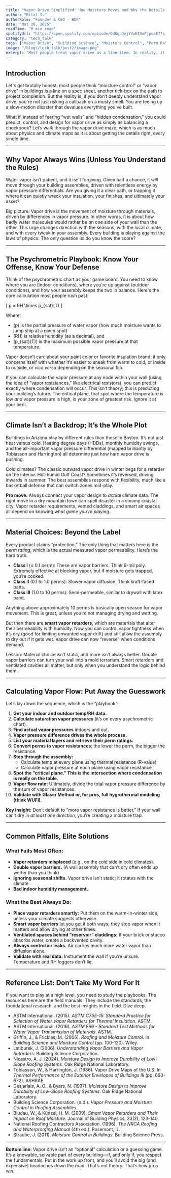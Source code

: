 ```yaml
---
title: "Vapor Drive Simplified: How Moisture Moves and Why the Details Matter"
author: "Bilal S."
authorRole: "Founder & CEO - BDR"
date: "Mat 20, 2025"
readTime: "8 min read"
spotifyUrl: "https://open.spotify.com/episode/6dKqpGejYVwNISmPjpoaE7?si=5cabad1ee0b24c90"
category: "tech_talk"
tags: ["Vapor Drive", "Building Science", "Moisture Control", "Perm Ratings", "Wall Assemblies"]
image: "/blogs/tech_talk/post2/image.png"
excerpt: "Most people treat vapor drive as a line item. In reality, it’s the hidden force behind mold, decay, and wall failure. Learn how to predict and control it using physics, climate data, and smarter assemblies."
---
```


## Introduction

Let's get brutally honest: most people think “moisture control” or “vapor drive” in buildings is a line on a spec sheet, another tick-box on the path to project completion. But the reality is, if you don’t deeply understand vapor drive, you're not just risking a callback on a musty smell. You are teeing up a slow-motion disaster that devalues everything you've built.

What if, instead of fearing “wet walls” and “hidden condensation,” you could predict, control, and design for vapor drive as simply as balancing a checkbook? Let’s walk through the vapor drive maze, which is as much about physics and climate maps as it is about getting the details right, every single time.

---

## Why Vapor Always Wins (Unless You Understand the Rules)

Water vapor isn’t patient, and it isn’t forgiving. Given half a chance, it *will* move through your building assemblies, driven with relentless energy by vapor pressure differentials. Are you giving it a clear path, or trapping it where it can quietly wreck your insulation, your finishes, and ultimately your asset?

Big picture: Vapor drive is the movement of moisture through materials, driven by differences in vapor pressure. In other words, it is about how badly water molecules would rather be on one side of your wall than the other. This urge changes direction with the seasons, with the local climate, and with every tweak in your assembly. Every building is playing against the laws of physics. The only question is: do you know the score?

---

## The Psychrometric Playbook: Know Your Offense, Know Your Defense

Think of the psychrometric chart as your game board. You need to know where you are (indoor conditions), where you're up against (outdoor conditions), and how your assembly keeps the two in balance. Here's the core calculation most people rush past:

\[ p = RH \times p_{sat}(T) \]

Where:
- \(p\) is the partial pressure of water vapor (how much moisture wants to jump ship at a given spot)
- \(RH\) is relative humidity (as a decimal), and
- \(p_{sat}(T)\) is the maximum possible vapor pressure at that temperature.

Vapor doesn’t care about your paint color or favorite insulation brand; it only concerns itself with whether it’s easier to sneak from warm to cold, or inside to outside, or *vice versa* depending on the seasonal flip.

If you can calculate the vapor pressure at any node within your wall (using the idea of “vapor resistances,” like electrical resistors), you can predict exactly where condensation will occur. This isn’t theory; this is predicting your building’s future. The critical plane, that spot where the temperature is low *and* vapor pressure is high, is your zone of greatest risk. Ignore it at your peril.

---

## Climate Isn’t a Backdrop; It’s the Whole Plot

Buildings in Arizona play by different rules than those in Boston. It’s not just heat versus cold. Heating degree days (HDDs), monthly humidity swings, and the all-important vapor pressure differential (mapped brilliantly by Tobiasson and Harrington) all determine just how hard vapor drive is pushing.

Cold climates? The classic outward vapor drive in winter begs for a retarder on the interior. Hot-humid Gulf Coast? Sometimes it’s reversed, driving inwards in summer. The best assemblies respond with flexibility, much like a basketball defense that can switch zones mid-play.

**Pro move:** Always connect your vapor design to *actual* climate data. The right move in a dry mountain town can spell disaster in a steamy coastal city. Vapor retarder requirements, vented claddings, and smart air spaces all depend on knowing *what game you're playing*.

---

## Material Choices: Beyond the Label

Every product claims “protection.” The only thing that matters here is the *perm rating*, which is the actual measured vapor permeability. Here’s the hard truth:

- **Class I** (≤ 0.1 perm): These are vapor barriers. Think 6-mil poly. Extremely effective at blocking vapor, but if moisture gets trapped, you’re cooked.
- **Class II** (0.1 to 1.0 perms): Slower vapor diffusion. Think kraft-faced batts.
- **Class III** (1.0 to 10 perms): Semi-permeable, similar to drywall with latex paint.

Anything above approximately 10 perms is basically open season for vapor movement. This is great, unless you’re not managing drying and wetting.

But then there are **smart vapor retarders**, which are materials that alter their permeability with humidity. Now you can control vapor tightness when it’s dry (good for limiting unwanted vapor drift) and still allow the assembly to dry out if it gets wet. Vapor drive can now “reverse” when conditions demand.

Lesson: Material choice isn’t static, and more isn’t always better. Double vapor barriers can turn your wall into a mold terrarium. Smart retarders and ventilated cavities all matter, but only when you understand the logic behind them.

---

## Calculating Vapor Flow: Put Away the Guesswork

Let’s lay down the sequence, which is the “playbook”:

1. **Get your indoor and outdoor temp/RH data.**
2. **Calculate saturation vapor pressures** (it’s on every psychrometric chart).
3. **Find actual vapor pressures** indoors and out.
4. **Vapor pressure difference drives the whole process.**
5. **List your material layers and retrieve their perm ratings.**
6. **Convert perms to vapor resistances**; the lower the perm, the bigger the resistance.
7. **Step through the assembly:**
    - Calculate temp at every plane using thermal resistance (R-value)
    - Calculate vapor pressure at each plane using vapor resistance
8. **Spot the “critical plane.” This is the intersection where condensation is really on the table.**
9. **Vapor flow rate:** Ultimately, divide the total vapor pressure difference by the sum of vapor resistances.
10. **Validate with Glaser Method or, for pros, full hygrothermal modeling (think WUFI).**

**Key insight:** Don’t default to “more vapor resistance is better.” If your wall can’t dry *in at least one direction*, you’re creating a moisture trap.

---

## Common Pitfalls, Elite Solutions

### What Fails Most Often:

- **Vapor retarders misplaced** (e.g., on the cold side in cold climates).
- **Double vapor barriers.** (A wall assembly that can’t dry often ends up wetter than you think)
- **Ignoring seasonal shifts.** Vapor drive isn’t static; it rotates with the climate.
- **Bad indoor humidity management.**

### What the Best Always Do:

- **Place vapor retarders smartly:** Put them on the warm-in-winter side, unless your climate suggests otherwise.
- **Smart vapor barriers** let you get it both ways; they stop vapor when it matters and allow drying at other times.
- **Ventilated spaces behind “reservoir” claddings:** If your brick or stucco absorbs water, create a backvented cavity.
- **Always control air leaks.** Air carries much more water vapor than diffusion alone.
- **Validate with real data:** Instrument the wall if you’re unsure. Temperature and RH loggers don’t lie.

---

## Reference List: Don’t Take My Word For It

If you want to play at a high level, you need to study the playbooks. The resources here are the field manuals. They include the standards, the foundational research, and the best insights in the field. Dive deep.

- ASTM International. (2015). *ASTM C755-15: Standard Practice for Selection of Water Vapor Retarders for Thermal Insulation*. ASTM.
- ASTM International. (2016). *ASTM E96 - Standard Test Methods for Water Vapor Transmission of Materials*. ASTM.
- Griffin, J., & Fricklas, M. (2006). *Roofing and Moisture Control*. In *Building Science and Moisture Control* (pp. 100-120). Wiley.
- Lstiburek, J. (2006). *Understanding Vapor Barriers and Vapor Retarders*. Building Science Corporation.
- Nicastro, A. J. (2024). *Moisture Design to Improve Durability of Low-Slope Roofing Systems*. Oak Ridge National Laboratory.
- Tobiasson, W., & Harrington, J. (1986). Vapor Drive Maps of the U.S. In *Thermal Performance of the Exterior Envelopes of Buildings III* (pp. 663-672). ASHRAE.
- Desjarlais, A. O., & Byars, N. (1997). *Moisture Design to Improve Durability of Low-Slope Roofing Systems*. Oak Ridge National Laboratory.
- Building Science Corporation. (n.d.). *Vapor Pressure and Moisture Control in Roofing Assemblies*.
- Bludau, W., & Künzel, H. M. (2009). *Smart Vapor Retarders and Their Impact on Roof Moisture*. Journal of Building Physics, 33(2), 123-140.
- National Roofing Contractors Association. (1996). *The NRCA Roofing and Waterproofing Manual* (4th ed.). Rosemont, IL.
- Straube, J. (2011). *Moisture Control in Buildings*. Building Science Press.

---

**Bottom line:** Vapor drive isn’t an “optional” calculation or a guessing game. It’s a knowable, solvable part of every building—if, and only if, you respect the fundamentals. Put in the work up front, and you’ll avoid the big (and expensive) headaches down the road. That’s not theory. That’s how pros win.